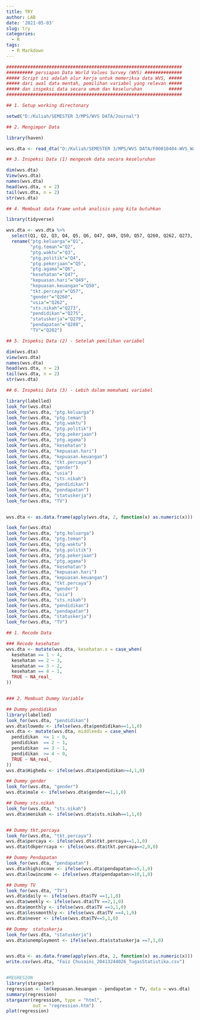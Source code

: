 ```yaml
---
title: TRY
author: LAB
date: '2021-05-03'
slug: try
categories:
  - R
tags:
  - R Markdown
---
```


```r
##################################################################
########## persiapan Data World Values Survey (WVS) ##############
##### Script ini adalah alur kerja untuk memeriksa data WVS, #####
##### dari awal data mentah, pemilihan variabel yang relevan #####
##### dan inspeksi data secara umum dan keseluruhan          #####
##################################################################

## 1. Setup working directonary

setwd("D:/Kuliah/SEMESTER 3/MPS/WVS DATA/Journal")

## 2. Mengimpor Data

library(haven)

wvs.dta <- read_dta("D:/Kuliah/SEMESTER 3/MPS/WVS DATA/F00010404-WVS_Wave_7_Indonesia_Stata_v1.4/WVS_Wave_7_Indonesia_Stata_v1.4.dta")

## 3. Inspeksi Data (1) mengecek data secara keseluruhan 

dim(wvs.dta)
View(wvs.dta)
names(wvs.dta)
head(wvs.dta, n = 2)
tail(wvs.dta, n = 2)
str(wvs.dta)

## 4. Membuat data frame untuk analisis yang kita butuhkan

library(tidyverse)

wvs.dta <- wvs.dta %>% 
  select(Q1, Q2, Q3, Q4, Q5, Q6, Q47, Q49, Q50, Q57, Q260, Q262, Q273, Q275, Q279, Q288, Q202) %>%
  rename("ptg.keluarga"="Q1",
         "ptg.teman"="Q2",
         "ptg.waktu"="Q3",
         "ptg.politik"="Q4", 
         "ptg.pekerjaan"="Q5", 
         "ptg.agama"="Q6", 
         "kesehatan"="Q47", 
         "kepuasan.hari"="Q49", 
         "kepuasan.keuangan"="Q50", 
         "tkt.percaya"="Q57", 
         "gender"="Q260",
         "usia"="Q262", 
         "sts.nikah"="Q273",
         "pendidikan"="Q275",
         "statuskerja"="Q279",
         "pendapatan"="Q288", 
         "TV"="Q202")

## 5. Inspeksi Data (2) - Setelah pemilihan variabel

dim(wvs.dta)
view(wvs.dta)
names(wvs.dta)
head(wvs.dta, n = 2)
tail(wvs.dta, n = 2)
str(wvs.dta)

## 6. Inspeksi Data (3) - Lebih dalam memahami variabel

library(labelled)
look_for(wvs.dta)
look_for(wvs.dta, "ptg.keluarga")
look_for(wvs.dta, "ptg.teman")
look_for(wvs.dta, "ptg.waktu")
look_for(wvs.dta, "ptg.politik")
look_for(wvs.dta, "ptg.pekerjaan")
look_for(wvs.dta, "ptg.agama")
look_for(wvs.dta, "kesehatan")
look_for(wvs.dta, "kepuasan.hari")
look_for(wvs.dta, "kepuasan.keuangan")
look_for(wvs.dta, "tkt.percaya")
look_for(wvs.dta, "gender")
look_for(wvs.dta, "usia")
look_for(wvs.dta, "sts.nikah")
look_for(wvs.dta, "pendidikan")
look_for(wvs.dta, "pendapatan")
look_for(wvs.dta, "statuskerja")
look_for(wvs.dta, "TV")


wvs.dta <- as.data.frame(apply(wvs.dta, 2, function(x) as.numeric(x)))

look_for(wvs.dta)
look_for(wvs.dta, "ptg.keluarga")
look_for(wvs.dta, "ptg.teman")
look_for(wvs.dta, "ptg.waktu")
look_for(wvs.dta, "ptg.politik")
look_for(wvs.dta, "ptg.pekerjaan")
look_for(wvs.dta, "ptg.agama")
look_for(wvs.dta, "kesehatan")
look_for(wvs.dta, "kepuasan.hari")
look_for(wvs.dta, "kepuasan.keuangan")
look_for(wvs.dta, "tkt.percaya")
look_for(wvs.dta, "gender")
look_for(wvs.dta, "usia")
look_for(wvs.dta, "sts.nikah")
look_for(wvs.dta, "pendidikan")
look_for(wvs.dta, "pendapatan")
look_for(wvs.dta, "statuskerja")
look_for(wvs.dta, "TV")

## 1. Recode Data

### Recode kesehatan
wvs.dta <- mutate(wvs.dta, kesehatan.x = case_when(
  kesehatan == 1 ~ 4,
  kesehatan == 2 ~ 3,
  kesehatan == 3 ~ 2,
  kesehatan == 4 ~ 1,
  TRUE ~ NA_real_
))


### 2. Membuat Dummy Variable

## Dummy pendidikan
library(labelled)
look_for(wvs.dta, "pendidikan")
wvs.dta$lowedu <- ifelse(wvs.dta$pendidikan==1,1,0)
wvs.dta <- mutate(wvs.dta, middleedu = case_when(
  pendidikan  <= 1 ~ 0,
  pendidikan  == 2 ~ 1,
  pendidikan  == 3 ~ 1,
  pendidikan  >= 4 ~ 0,
  TRUE ~ NA_real_
))
wvs.dta$Highedu <- ifelse(wvs.dta$pendidikan>=4,1,0)

## Dummy gender
look_for(wvs.dta, "gender")
wvs.dta$male <- ifelse(wvs.dta$gender==1,1,0)

## Dummy sts.nikah
look_for(wvs.dta, "sts.nikah")
wvs.dta$menikah <- ifelse(wvs.dta$sts.nikah==1,1,0)


## Dummy tkt.percaya
look_for(wvs.dta, "tkt.percaya")
wvs.dta$percaya <- ifelse(wvs.dta$tkt.percaya==1,1,0)
wvs.dta$tdkperrcaya <- ifelse(wvs.dta$tkt.percaya==2,0,0)

## Dummy Pendapatan 
look_for(wvs.dta, "pendapatan")
wvs.dta$highincome <- ifelse(wvs.dta$pendapatan<=5,1,0)
wvs.dta$lowincome <- ifelse(wvs.dta$pendapatan<=10,1,0)

## Dummy TV
look_for(wvs.dta, "TV")
wvs.dta$daily <- ifelse(wvs.dta$TV ==1,1,0)
wvs.dta$weekly <- ifelse(wvs.dta$TV ==2,1,0)
wvs.dta$monthly <- ifelse(wvs.dta$TV ==3,1,0)
wvs.dta$lessmonthly <- ifelse(wvs.dta$TV ==4,1,0)
wvs.dta$never <- ifelse(wvs.dta$TV==5,1,0)

## Dummy  statuskerja
look_for(wvs.dta, "statuskerja")
wvs.dta$unemployment <- ifelse(wvs.dta$statuskerja ==7,1,0)


wvs.dta <- as.data.frame(apply(wvs.dta, 2, function(x) as.numeric(x)))
write.csv(wvs.dta, "Faiz Chusaini_20413244026_TugasStatistika.csv")


#REGRESION
library(stargazer)
regression <- lm(kepuasan.keuangan ~ pendapatan + TV, data = wvs.dta)
summary(regression)
stargazer(regression, type = "html", 
          out = "regression.htm")
plot(regression)


```